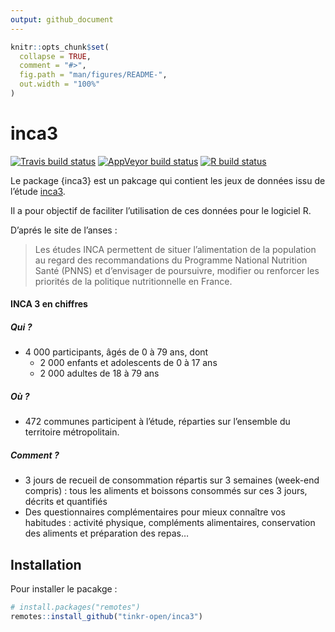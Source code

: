 ```yaml
---
output: github_document
---
```


<!-- README.md is generated from README.Rmd. Please edit that file -->

```r
knitr::opts_chunk$set(
  collapse = TRUE,
  comment = "#>",
  fig.path = "man/figures/README-",
  out.width = "100%"
)
```

# inca3

<!-- badges: start -->
[![Travis build status](https://travis-ci.org/ThinkR-open/inca3.svg?branch=master)](https://travis-ci.org/ThinkR-open/inca3)
[![AppVeyor build status](https://ci.appveyor.com/api/projects/status/github/ThinkR-open/inca3?branch=master&svg=true)](https://ci.appveyor.com/project/ThinkR-open/inca3)
[![R build status](https://github.com/ThinkR-open/inca3/workflows/R-CMD-check/badge.svg)](https://github.com/ThinkR-open/inca3/actions)
<!-- badges: end -->

<!-- description: start -->
Le package {inca3} est un pakcage qui contient les jeux de données issu de l'étude [inca3](https://www.anses.fr/fr/content/etude-inca-3-pr%C3%A9sentation). 

Il a pour objectif de faciliter l'utilisation de ces données pour le logiciel R.

D'aprés le site de l'anses :

> Les études INCA permettent de situer l’alimentation de la population au regard des recommandations du Programme National Nutrition Santé (PNNS) et d’envisager de poursuivre, modifier ou renforcer les priorités de la politique nutritionnelle en France.

#### INCA 3 en chiffres

##### Qui ?

- 4 000 participants, âgés de 0 à 79 ans, dont
  - 2 000 enfants et adolescents de 0 à 17 ans
  - 2 000 adultes de 18 à 79 ans

##### Où ?

- 472 communes participent à l'étude, réparties sur l'ensemble du territoire métropolitain.

 
##### Comment ?

- 3 jours de recueil de consommation répartis sur 3 semaines (week-end compris) : tous les aliments et boissons consommés sur ces 3 jours, décrits et quantifiés
- Des questionnaires complémentaires pour mieux connaître vos habitudes : activité physique, compléments alimentaires, conservation des aliments et préparation des repas…

<!-- description: end -->

## Installation
<!-- install: start -->
Pour installer le pacakge :

```r
# install.packages("remotes")
remotes::install_github("tinkr-open/inca3")
```

